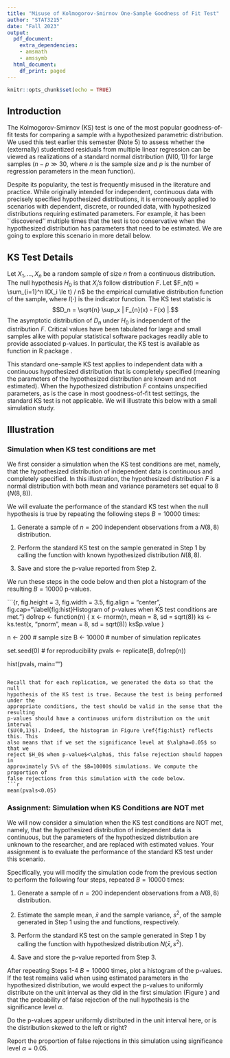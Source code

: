 ```yaml
---
title: "Misuse of Kolmogorov-Smirnov One-Sample Goodness of Fit Test"
author: "STAT3215"
date: "Fall 2023"
output:
  pdf_document:
    extra_dependencies:
    - amsmath
    - amssymb
  html_document:
    df_print: paged
---
```


```r
knitr::opts_chunk$set(echo = TRUE)
```


## Introduction
The Kolmogorov-Smirnov (KS) test is one of the most popular goodness-of-fit
tests for comparing a sample with a hypothesized parametric distribution. 
We used this test earlier this semester (Note 5) to assess whether the 
(externally) studentized residuals from multiple linear regression can be viewed 
as realizations of a standard normal distribution ($N(0,1)$) for large samples 
($n-p \gg 30$, where $n$ is the sample size and $p$ is the number of regression
parameters in the mean function).

Despite its popularity, the test is frequently misused in the literature and
practice. While originally intended for independent, continuous data with
precisely specified hypothesized distributions, it is erroneously applied to
scenarios with dependent, discrete, or rounded data, with hypothesized
distributions requiring estimated parameters. For example, it has been
``discovered'' multiple times that the test is too conservative when the 
hypothesized distribution has parameters that need to be estimated.  We are 
going to explore this scenario in more detail below.  


## KS Test Details

Let $X_1, ..., X_n$ be a random sample of size $n$ from a continuous
distribution. The null hypothesis $H_0$ is that $X_i$'s follow distribution $F$.
Let $F_n(t) = \sum_{i=1}^n I(X_i \le t) / n$ be the empirical cumulative
distribution function of the sample, where $I(\cdot)$ is the indicator
function. The KS test statistic is
$$D_n = \sqrt{n} \sup_x | F_{n}(x) - F(x) |.$$
The asymptotic distribution of $D_n$ under $H_0$ is independent of the
distribution $F$.  Critical values have been tabulated for large and 
small samples alike with popular statistical software packages readily able to 
provide associated p-values. In particular, the KS test is available as function 
\texttt{ks.test()} in R package \textsf{stats}.

This standard one-sample KS test applies to independent data with a continuous
hypothesized distribution that is completely specified (meaning the parameters
of the hypothesized distribution are known and not estimated). When the 
hypothesized distribution $F$ contains unspecified parameters, as is
the case in most goodness-of-fit test settings, the standard KS test is not
applicable.  We will illustrate this below with a small simulation study. 

## Illustration

### Simulation when KS test conditions are met

We first consider a simulation when the KS test conditions are met, namely, that 
the hypothesized distribution of independent data is continuous and completely 
specified. In this illustration, the hypothesized distribution $F$ is a normal
distribution with both mean and variance parameters set equal to 8 ($N(8,8)$).

We will evaluate the performance of the standard KS test when the null hypothesis 
is true by repeating the following steps $B=10000$ times:

1. Generate a sample of $n=200$ independent observations from a $N(8,8)$ distribution.

2. Perform the standard KS test on the sample generated in Step 1 by calling the
\texttt{ks.test()} function with known hypothesized distribution $N(8,8)$.  

3. Save and store the p-value reported from Step 2.

We run these steps in the code below and then plot a histogram of the resulting $B=10000$ p-values.

```{r, fig.height = 3, fig.width = 3.5, fig.align = "center", fig.cap="\\label{fig:hist}Histogram of p-values when KS test conditions are met."}
do1rep <- function(n) {
    x <- rnorm(n, mean = 8, sd = sqrt(8))
    ks <- ks.test(x, "pnorm", mean = 8, sd = sqrt(8))
    ks$p.value
}

n <- 200   # sample size
B <- 10000 # number of simulation replicates

set.seed(0)  # for reproducibility
pvals <- replicate(B, do1rep(n))

hist(pvals, main="")
```

Recall that for each replication, we generated the data so that the null 
hypothesis of the KS test is true. Because the test is being performed under the 
appropriate conditions, the test should be valid in the sense that the resulting 
p-values should have a continuous uniform distribution on the unit interval 
($U(0,1)$). Indeed, the histogram in Figure \ref{fig:hist} reflects this. This 
also means that if we set the significance level at $\alpha=0.05$ so that we
reject $H_0$ when p-value$<\alpha$, this false rejection should happen in 
approximately 5\% of the $B=10000$ simulations. We compute the proportion of 
false rejections from this simulation with the code below.  
```r
mean(pvals<0.05)
```

### Assignment: Simulation when KS Conditions are NOT met

We will now consider a simulation when the KS test conditions are NOT met, 
namely, that the hypothesized distribution of independent data is continuous, 
but the parameters of the hypothesized distribution are unknown to the 
researcher, and are replaced with estimated values.  Your assignment is to 
evaluate the performance of the standard KS test under this scenario.

Specifically, you will modify the simulation code from the previous section to 
perform the following four steps, repeated $B=10000$ times:

1. Generate a sample of $n=200$ independent observations from a $N(8,8)$ 
distribution.

2. Estimate the sample mean, $\bar{x}$ and the sample variance, $s^2$, of the sample 
generated in Step 1 using the \texttt{mean()} and \texttt{var()} functions, 
respectively.  

3. Perform the standard KS test on the sample generated in Step 1 by calling the
\texttt{ks.test()} function with hypothesized distribution $N(\bar{x},s^2)$.  

4. Save and store the p-value reported from Step 3.

After repeating Steps 1-4 $B=10000$ times, plot a histogram of the p-values. If 
the test remains valid when using estimated parameters in the hypothesized 
distribution, we would expect the p-values to uniformly distribute on the unit 
interval as they did in the first simulation (Figure \ref{fig:hist}) and that 
the probability of false rejection of the null hypothesis is the significance 
level $\alpha$. 

Do the p-values appear uniformly distributed in the unit interval here, or is 
the distribution skewed to the left or right?  

Report the proportion of false rejections in this simulation using significance 
level $\alpha=0.05.$  






